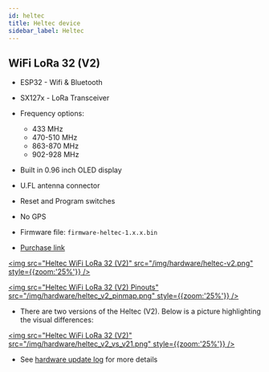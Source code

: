 ```yaml
---
id: heltec
title: Heltec device
sidebar_label: Heltec
---
```


## WiFi LoRa 32 (V2)

- ESP32 - Wifi & Bluetooth
- SX127x - LoRa Transceiver
- Frequency options:
  - 433 MHz
  - 470-510 MHz
  - 863-870 MHz
  - 902-928 MHz
- Built in 0.96 inch OLED display
- U.FL antenna connector
- Reset and Program switches
- No GPS

- Firmware file: `firmware-heltec-1.x.x.bin`
- [Purchase link](https://heltec.org/project/wifi-lora-32)

[<img src="Heltec WiFi LoRa 32 (V2)" src="/img/hardware/heltec-v2.png" style={{zoom:'25%'}} />](/img/hardware/heltec-v2.png)

[<img src="Heltec WiFi LoRa 32 (V2) Pinouts" src="/img/hardware/heltec_v2_pinmap.png" style={{zoom:'25%'}} />](/img/hardware/heltec_v2_pinmap.png)

- There are two versions of the Heltec (V2). Below is a picture highlighting the visual differences:

[<img src="Heltec WiFi LoRa 32 (V2)" src="/img/hardware/heltec_v2_vs_v21.png" style={{zoom:'25%'}} />](/img/hardware/heltec_v2_vs_v21.png)

- See [hardware update log](https://heltec-automation-docs.readthedocs.io/en/latest/esp32/wifi_lora_32/hardware_update_log.html) for more details
